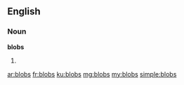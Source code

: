==English==

===Noun===
'''blobs'''

# {{plural of|blob}}

[[ar:blobs]]
[[fr:blobs]]
[[ku:blobs]]
[[mg:blobs]]
[[my:blobs]]
[[simple:blobs]]